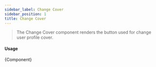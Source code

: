 ```yaml
---
sidebar_label: Change Cover
sidebar_position: 1
title: Change Cover
---
```


> The Change Cover component  renders the button used for change user profile cover.


<Logged><ChangeCover/></Logged>

#### Usage
 <CodeBlock className="language-jsx">{Component}</CodeBlock>